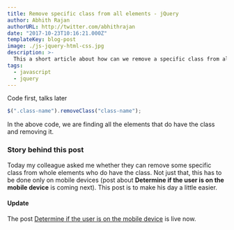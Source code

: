 ```yaml
---
title: Remove specific class from all elements - jQuery
author: Abhith Rajan
authorURL: http://twitter.com/abhithrajan
date: "2017-10-23T10:16:21.000Z"
templateKey: blog-post
image: ./js-jquery-html-css.jpg
description: >-
  This a short article about how can we remove a specific class from all elements that do have the class easily using jQuery.
tags:
  - javascript
  - jquery
---
```


Code first, talks later

```js
$(".class-name").removeClass("class-name");
```

In the above code, we are finding all the elements that do have the class and removing it.

### Story behind this post

Today my colleague asked me whether they can remove some specific class from whole elements who do have the class. Not just that, this has to be done only on mobile devices (post about **Determine if the user is on the mobile device** is coming next). This post is to make his day a little easier.

#### Update

The post [Determine if the user is on the mobile device](https://www.abhith.net/post/javascript-determine-if-user-is-on-mobile-device/) is live now.
